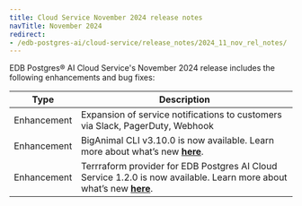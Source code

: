 ```yaml
---
title: Cloud Service November 2024 release notes
navTitle: November 2024
redirect:
- /edb-postgres-ai/cloud-service/release_notes/2024_11_nov_rel_notes/
---
```


EDB Postgres® AI Cloud Service's November 2024 release includes the following enhancements and bug fixes:

| Type | Description |
|------|-------------|
| Enhancement | Expansion of service notifications to customers via Slack, PagerDuty, Webhook |
| Enhancement | BigAnimal CLI v3.10.0 is now available. Learn more about what’s new [**here**](https://cli.biganimal.com/versions/v3.10.0/). |
| Enhancement | Terrraform provider for EDB Postgres AI Cloud Service 1.2.0 is now available. Learn more about what’s new [**here**](https://github.com/EnterpriseDB/terraform-provider-biganimal/releases/tag/v1.2.0). |
